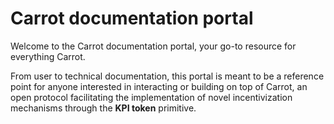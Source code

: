 # Carrot documentation portal

Welcome to the Carrot documentation portal, your go-to resource for everything
Carrot.

From user to technical documentation, this portal is meant to be a reference
point for anyone interested in interacting or building on top of Carrot, an open
protocol facilitating the implementation of novel incentivization mechanisms
through the **KPI token** primitive.
